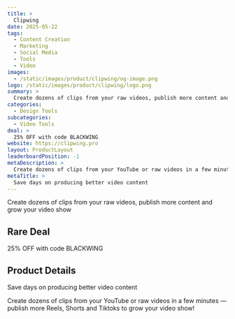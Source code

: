 ```yaml
---
title: >
  Clipwing
date: 2025-05-22
tags:
  - Content Creation
  - Marketing
  - Social Media
  - Tools
  - Video
images:
  - /static/images/product/clipwing/og-image.png
logo: /static/images/product/clipwing/logo.png
summary: >
  Create dozens of clips from your raw videos, publish more content and grow your video show
categories:
  - Design Tools
subcategories:
  - Video Tools
deal: >
  25% OFF with code BLACKWING
website: https://clipwing.pro
layout: ProductLayout
leaderboardPosition: -1
metaDescription: >
  Create dozens of clips from your YouTube or raw videos in a few minutes — publish more Reels, Shorts and Tiktoks to grow your video show!
metaTitle: >
  Save days on producing better video content
---
```

Create dozens of clips from your raw videos, publish more content and grow your video show

## Rare Deal

25% OFF with code BLACKWING

## Product Details

Save days on producing better video content

Create dozens of clips from your YouTube or raw videos in a few minutes — publish more Reels, Shorts and Tiktoks to grow your video show!
